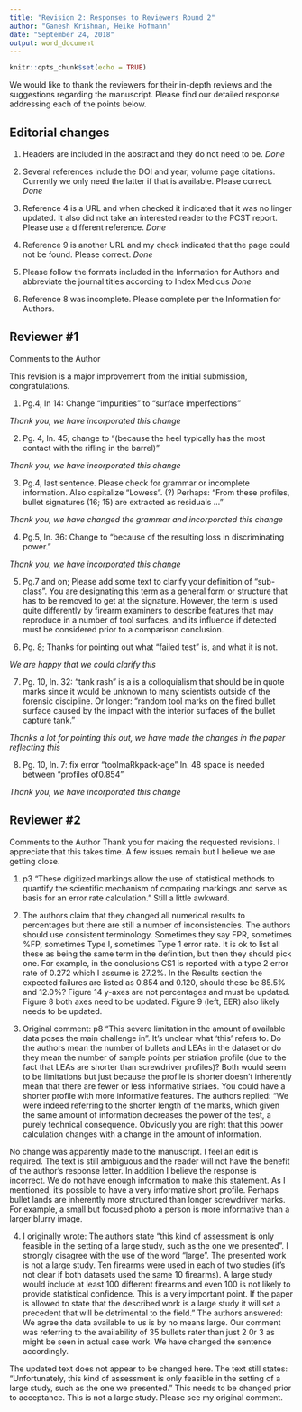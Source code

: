 ```yaml
---
title: "Revision 2: Responses to Reviewers Round 2"
author: "Ganesh Krishnan, Heike Hofmann"
date: "September 24, 2018"
output: word_document
---
```


```r
knitr::opts_chunk$set(echo = TRUE)
```


\newcommand{\hh}[1]{{\textcolor{orange}{#1}}}
\newcommand{\gk}[1]{{\textcolor{blue}{#1}}}

We would like to thank the reviewers for their in-depth reviews and the suggestions regarding the manuscript. Please find our detailed response addressing each of the points below.


## Editorial changes

1.  Headers are included in the abstract and they do not need to be. *Done*

2.  Several references include the DOI and year, volume page citations.  Currently we only need the latter if that is available.  Please correct. *Done*

3.  Reference 4 is a URL and when checked it indicated that it was no linger updated.  It also did not take an interested reader to the PCST report.  Please use a different reference. *Done*

4.  Reference 9 is another URL and my check indicated that the page could not be found.  Please correct. *Done*

5.  Please follow the formats included in the Information for Authors and abbreviate the journal titles according to Index Medicus *Done*

6.  Reference 8 was incomplete.  Please complete per the Information for Authors.

## Reviewer #1


Comments to the Author

This revision is a major improvement from the initial submission, congratulations.

1. Pg.4, ln 14:  Change "impurities" to "surface imperfections"

*Thank you, we have incorporated this change*

2. Pg. 4, ln. 45; change to "(because the heel typically has the most contact with the rifling in the barrel)"

*Thank you, we have incorporated this change*

3. Pg.4, last sentence.  Please check for grammar or incomplete information.
Also capitalize "Lowess". (?)
Perhaps: "From these profiles, bullet signatures (16; 15) are extracted as residuals ..."

*Thank you, we have changed the grammar and incorporated this change*

4. Pg.5, ln. 36: Change to "because of the resulting loss in discriminating power."

*Thank you, we have incorporated this change*

5. Pg.7 and on;  Please add some text to clarify your definition of "sub-class".  You are designating this term as a general form or structure that has to be removed to get at the signature.  However, the term is used quite differently by firearm examiners to describe features that may reproduce in a number of tool surfaces, and its influence if detected must be considered prior to a comparison conclusion.

6. Pg. 8; Thanks for pointing out what "failed test" is, and what it is not.

*We are happy that we could clarify this*

7. Pg. 10, ln. 32:  "tank rash" is a is a colloquialism that should be in quote marks since it would be unknown to many scientists outside of the forensic discipline.  Or longer: "random tool marks on the fired bullet surface caused by the impact with the interior surfaces of the bullet capture tank."

*Thanks a lot for pointing this out, we have made the changes in the paper reflecting this*

8. Pg. 10, ln. 7:  fix error "toolmaRkpack-age"
  ln. 48 space is needed between "profiles of0.854"
  
  *Thank you, we have incorporated this change*
  
## Reviewer #2

Comments to the Author
Thank you for making the requested revisions. I appreciate that this takes time. A few issues remain but I believe we are getting close.

1.  p3 “These digitized markings allow the use of statistical methods to quantify the scientific mechanism of comparing markings and serve as basis for an error rate calculation.” Still a little awkward.

2.  The authors claim that they changed all numerical results to percentages but there are still a number of inconsistencies. The authors should use consistent terminology. Sometimes they say FPR, sometimes %FP, sometimes Type I, sometimes Type 1 error rate. It is ok to list all these as being the same term in the definition, but then they should pick one.  For example, in the conclusions CS1 is reported with a type 2 error rate of 0.272 which I assume is 27.2%. In the Results section the expected failures are listed as 0.854 and 0.120, should these be 85.5% and 12.0%? Figure 14 y-axes are not percentages and must be updated. Figure 8 both axes need to be updated. Figure 9 (left, EER) also likely needs to be updated.

3.  Original comment: p8 “This severe limitation in the amount of available data poses the main challenge in”. It’s unclear what ‘this’ refers to. Do the authors mean the number of bullets and LEAs in the dataset or do they mean the number of sample points per striation profile (due to the fact that LEAs are shorter than screwdriver profiles)? Both would seem to be limitations but just because the profile is shorter doesn’t inherently mean that there are fewer or less informative striaes. You could have a shorter profile with more informative features. The authors replied: “We were indeed referring to the shorter length of the marks, which given the same amount of information decreases the power of the test, a purely technical consequence. Obviously you are right that this power calculation changes with a change in the amount of information.

No change was apparently made to the manuscript. I feel an edit is required. The text is still ambiguous and the reader will not have the benefit of the author’s response letter. In addition I believe the response is incorrect. We do not have enough information to make this statement. As I mentioned, it’s possible to have a very informative short profile. Perhaps bullet lands are inherently more structured than longer screwdriver marks. For example, a small but focused photo a person is more informative than a larger blurry image.

4.  I originally wrote: The authors state “this kind of assessment is only feasible in the setting of a large study, such as the one we presented”. I strongly disagree with the use of the word “large”. The presented work is not a large study. Ten firearms were used in each of two studies (it’s not clear if both datasets used the same 10 firearms). A large study would include at least 100 different firearms and even 100 is not likely to provide statistical confidence. This is a very important point. If the paper is allowed to state that the described work is a large study it will set a precedent that will be detrimental to the field.” The authors answered: We agree the data available to us is by no means large. Our comment was referring to the availability of 35 bullets rater than just 2 0r 3 as might be seen in actual case work. We have changed the sentence accordingly.

The updated text does not appear to be changed here. The text still states: “Unfortunately, this kind of assessment is only feasible in the setting of a large study, such as the one we presented.” This needs to be changed prior to acceptance. This is not a large study. Please see my original comment.